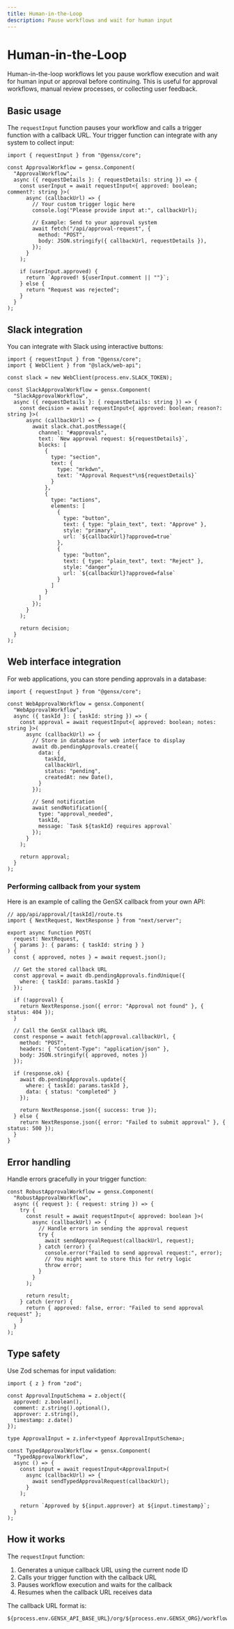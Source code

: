 ```yaml
---
title: Human-in-the-Loop
description: Pause workflows and wait for human input
---
```


# Human-in-the-Loop

Human-in-the-loop workflows let you pause workflow execution and wait for human input or approval before continuing. This is useful for approval workflows, manual review processes, or collecting user feedback.

## Basic usage

The `requestInput` function pauses your workflow and calls a trigger function with a callback URL. Your trigger function can integrate with any system to collect input:

```tsx
import { requestInput } from "@gensx/core";

const ApprovalWorkflow = gensx.Component(
  "ApprovalWorkflow",
  async ({ requestDetails }: { requestDetails: string }) => {
    const userInput = await requestInput<{ approved: boolean; comment?: string }>(
      async (callbackUrl) => {
        // Your custom trigger logic here
        console.log("Please provide input at:", callbackUrl);

        // Example: Send to your approval system
        await fetch("/api/approval-request", {
          method: "POST",
          body: JSON.stringify({ callbackUrl, requestDetails }),
        });
      }
    );

    if (userInput.approved) {
      return `Approved! ${userInput.comment || ""}`;
    } else {
      return "Request was rejected";
    }
  }
);
```

## Slack integration

You can integrate with Slack using interactive buttons:

```tsx
import { requestInput } from "@gensx/core";
import { WebClient } from "@slack/web-api";

const slack = new WebClient(process.env.SLACK_TOKEN);

const SlackApprovalWorkflow = gensx.Component(
  "SlackApprovalWorkflow",
  async ({ requestDetails }: { requestDetails: string }) => {
    const decision = await requestInput<{ approved: boolean; reason?: string }>(
      async (callbackUrl) => {
        await slack.chat.postMessage({
          channel: "#approvals",
          text: `New approval request: ${requestDetails}`,
          blocks: [
            {
              type: "section",
              text: {
                type: "mrkdwn",
                text: `*Approval Request*\n${requestDetails}`
              }
            },
            {
              type: "actions",
              elements: [
                {
                  type: "button",
                  text: { type: "plain_text", text: "Approve" },
                  style: "primary",
                  url: `${callbackUrl}?approved=true`
                },
                {
                  type: "button",
                  text: { type: "plain_text", text: "Reject" },
                  style: "danger",
                  url: `${callbackUrl}?approved=false`
                }
              ]
            }
          ]
        });
      }
    );

    return decision;
  }
);
```

## Web interface integration

For web applications, you can store pending approvals in a database:

```tsx
import { requestInput } from "@gensx/core";

const WebApprovalWorkflow = gensx.Component(
  "WebApprovalWorkflow",
  async ({ taskId }: { taskId: string }) => {
    const approval = await requestInput<{ approved: boolean; notes: string }>(
      async (callbackUrl) => {
        // Store in database for web interface to display
        await db.pendingApprovals.create({
          data: {
            taskId,
            callbackUrl,
            status: "pending",
            createdAt: new Date(),
          }
        });

        // Send notification
        await sendNotification({
          type: "approval_needed",
          taskId,
          message: `Task ${taskId} requires approval`
        });
      }
    );

    return approval;
  }
);
```

### Performing callback from your system

Here is an example of calling the GenSX callback from your own API:

```tsx
// app/api/approval/[taskId]/route.ts
import { NextRequest, NextResponse } from "next/server";

export async function POST(
  request: NextRequest,
  { params }: { params: { taskId: string } }
) {
  const { approved, notes } = await request.json();

  // Get the stored callback URL
  const approval = await db.pendingApprovals.findUnique({
    where: { taskId: params.taskId }
  });

  if (!approval) {
    return NextResponse.json({ error: "Approval not found" }, { status: 404 });
  }

  // Call the GenSX callback URL
  const response = await fetch(approval.callbackUrl, {
    method: "POST",
    headers: { "Content-Type": "application/json" },
    body: JSON.stringify({ approved, notes })
  });

  if (response.ok) {
    await db.pendingApprovals.update({
      where: { taskId: params.taskId },
      data: { status: "completed" }
    });

    return NextResponse.json({ success: true });
  } else {
    return NextResponse.json({ error: "Failed to submit approval" }, { status: 500 });
  }
}
```

## Error handling

Handle errors gracefully in your trigger function:

```tsx
const RobustApprovalWorkflow = gensx.Component(
  "RobustApprovalWorkflow",
  async ({ request }: { request: string }) => {
    try {
      const result = await requestInput<{ approved: boolean }>(
        async (callbackUrl) => {
          // Handle errors in sending the approval request
          try {
            await sendApprovalRequest(callbackUrl, request);
          } catch (error) {
            console.error("Failed to send approval request:", error);
            // You might want to store this for retry logic
            throw error;
          }
        }
      );

      return result;
    } catch (error) {
      return { approved: false, error: "Failed to send approval request" };
    }
  }
);
```

## Type safety

Use Zod schemas for input validation:

```tsx
import { z } from "zod";

const ApprovalInputSchema = z.object({
  approved: z.boolean(),
  comment: z.string().optional(),
  approver: z.string(),
  timestamp: z.date()
});

type ApprovalInput = z.infer<typeof ApprovalInputSchema>;

const TypedApprovalWorkflow = gensx.Component(
  "TypedApprovalWorkflow",
  async () => {
    const input = await requestInput<ApprovalInput>(
      async (callbackUrl) => {
        await sendTypedApprovalRequest(callbackUrl);
      }
    );

    return `Approved by ${input.approver} at ${input.timestamp}`;
  }
);
```

## How it works

The `requestInput` function:

1. Generates a unique callback URL using the current node ID
2. Calls your trigger function with the callback URL
3. Pauses workflow execution and waits for the callback
4. Resumes when the callback URL receives data

The callback URL format is:
```
${process.env.GENSX_API_BASE_URL}/org/${process.env.GENSX_ORG}/workflowExecutions/${process.env.GENSX_EXECUTION_ID}/fulfill/${nodeId}
```